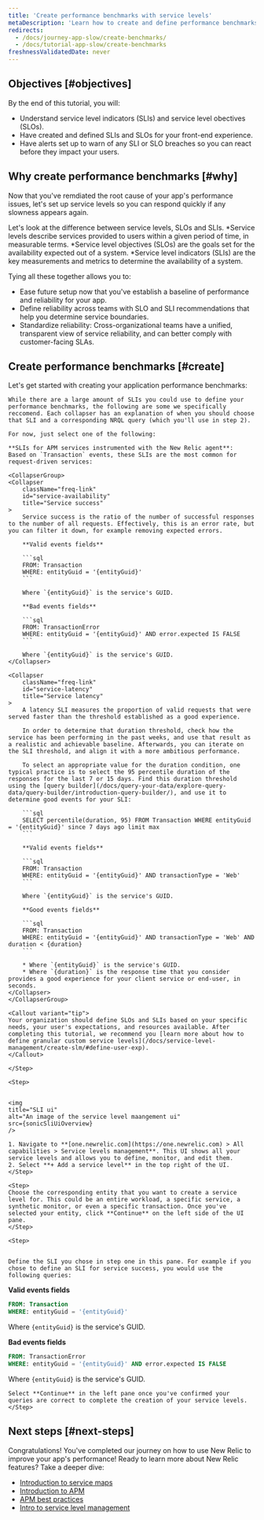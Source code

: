 ```yaml
---
title: 'Create performance benchmarks with service levels'
metaDescription: 'Learn how to create and define performance benchmarks with service levels.'
redirects:
  - /docs/journey-app-slow/create-benchmarks/
  - /docs/tutorial-app-slow/create-benchmarks
freshnessValidatedDate: never
---
```



## Objectives [#objectives]

By the end of this tutorial, you will:

* Understand service level indicators (SLIs) and service level obectives (SLOs).
* Have created and defined SLIs and SLOs for your front-end experience.
* Have alerts set up to warn of any SLI or SLO breaches so you can react before they impact your users.

## Why create performance benchmarks [#why]

Now that you've remdiated the root cause of your app's performance issues, let's set up service levels so you can respond quickly if any slowness appears again. 

Let's look at the difference between service levels, SLOs and SLIs. 
*Service levels describe services provided to users within a given period of time, in measurable terms. 
*Service level objectives (SLOs) are the goals set for the availability expected out of a system. 
*Service level indicators (SLIs) are the key measurements and metrics to determine the availability of a system. 


Tying all these together allows you to:

* Ease future setup now that you've establish a baseline of performance and reliability for your app.
* Define reliability across teams with SLO and SLI recommendations that help you determine service boundaries. 
* Standardize reliability: Cross-organizational teams have a unified, transparent view of service reliability, and can better comply with customer-facing SLAs. 

## Create performance benchmarks [#create]

Let's get started with creating your application performance benchmarks:

<Steps>
    <Step>

    While there are a large amount of SLIs you could use to define your performance benchmarks, the following are some we specifically reccomend. Each collapser has an explanation of when you should choose that SLI and a corresponding NRQL query (which you'll use in step 2).

    For now, just select one of the following:

    **SLIs for APM services instrumented with the New Relic agent**:
    Based on `Transaction` events, these SLIs are the most common for request-driven services:

    <CollapserGroup>
    <Collapser
        className="freq-link"
        id="service-availability"
        title="Service success"
    >
        Service success is the ratio of the number of successful responses to the number of all requests. Effectively, this is an error rate, but you can filter it down, for example removing expected errors.

        **Valid events fields**

        ```sql
        FROM: Transaction
        WHERE: entityGuid = '{entityGuid}'
        ```

        Where `{entityGuid}` is the service's GUID.

        **Bad events fields**

        ```sql
        FROM: TransactionError
        WHERE: entityGuid = '{entityGuid}' AND error.expected IS FALSE
        ```

        Where `{entityGuid}` is the service's GUID.
    </Collapser>

    <Collapser
        className="freq-link"
        id="service-latency"
        title="Service latency"
    >
        A latency SLI measures the proportion of valid requests that were served faster than the threshold established as a good experience.

        In order to determine that duration threshold, check how the service has been performing in the past weeks, and use that result as a realistic and achievable baseline. Afterwards, you can iterate on the SLI threshold, and align it with a more ambitious performance.

        To select an appropriate value for the duration condition, one typical practice is to select the 95 percentile duration of the responses for the last 7 or 15 days. Find this duration threshold using the [query builder](/docs/query-your-data/explore-query-data/query-builder/introduction-query-builder/), and use it to determine good events for your SLI:

        ```sql
        SELECT percentile(duration, 95) FROM Transaction WHERE entityGuid = '{entityGuid}' since 7 days ago limit max
        ```

        **Valid events fields**

        ```sql
        FROM: Transaction
        WHERE: entityGuid = '{entityGuid}' AND transactionType = 'Web'
        ```

        Where `{entityGuid}` is the service's GUID.

        **Good events fields**

        ```sql
        FROM: Transaction
        WHERE: entityGuid = '{entityGuid}' AND transactionType = 'Web' AND duration < {duration}
        ```

        * Where `{entityGuid}` is the service's GUID.
        * Where `{duration}` is the response time that you consider provides a good experience for your client service or end-user, in seconds.
    </Collapser>
    </CollapserGroup>

    <Callout variant="tip">
    Your organization should define SLOs and SLIs based on your specific needs, your user's expectations, and resources available. After completing this tutorial, we recommend you [learn more about how to define granular custom service levels](/docs/service-level-management/create-slm/#define-user-exp).
    </Callout>
    
    </Step>

    <Step>
    

    <img
    title="SLI ui"
    alt="An image of the service level maangement ui"
    src={sonicSliUiOverview}
    />

    1. Navigate to **[one.newrelic.com](https://one.newrelic.com) > All capabilities > Service levels management**. This UI shows all your service levels and allows you to define, monitor, and edit them. 
    2. Select **+ Add a service level** in the top right of the UI.
    </Step>

    <Step>
    Choose the corresponding entity that you want to create a service level for. This could be an entire workload, a specific service, a synthetic monitor, or even a specific transaction. Once you've selected your entity, click **Continue** on the left side of the UI pane.
    </Step>

    <Step>
 

    Define the SLI you chose in step one in this pane. For example if you chose to define an SLI for service success, you would use the following queries:


**Valid events fields**

```sql
FROM: Transaction
WHERE: entityGuid = '{entityGuid}'
```

Where `{entityGuid}` is the service's GUID.

**Bad events fields**

```sql
FROM: TransactionError
WHERE: entityGuid = '{entityGuid}' AND error.expected IS FALSE
```

Where `{entityGuid}` is the service's GUID.

    Select **Continue** in the left pane once you've confirmed your queries are correct to complete the creation of your service levels.
    </Step>

</Steps>

## Next steps [#next-steps]

Congratulations! You've completed our journey on how to use New Relic to improve your app's performance! Ready to learn more about New Relic features? Take a deeper dive:  
* [Introduction to service maps](/docs/new-relic-solutions/new-relic-one/ui-data/service-maps/introduction-service-maps/)
* [Introduction to APM](https://docs.newrelic.com/introduction-apm/)
* [APM best practices](https://docs.newrelic.com/docs/new-relic-solutions/best-practices-guides/full-stack-observability/apm-best-practices-guide/)
* [Intro to service level management](/docs/service-level-management/intro-slm/)

<DocTiles numbered>
  <DocTile title='Prepare to triage your application' path="/docs/journey-app-slow/root-causes" ></DocTile>
  <DocTile title='Identify problematic transactions' path="/docs/journey-app-slow/problematic-transactions" ></DocTile>
</DocTiles>

<DocTiles>
  <DocTile title='Identify slow database queries' number='3' path="/docs/journey-app-slow/slow-database-queries" ></DocTile>
  <DocTile title='Identify slow external services' number='4' path="/docs/journey-app-slow/external-services" ></DocTile>
  <DocTile title='Create performance benchmarks' number='5' label={{text: 'Current doc', color: '#FCD672'}} path="/docs/journey-app-slow/create-benchmarks/" ></DocTile>
</DocTiles>